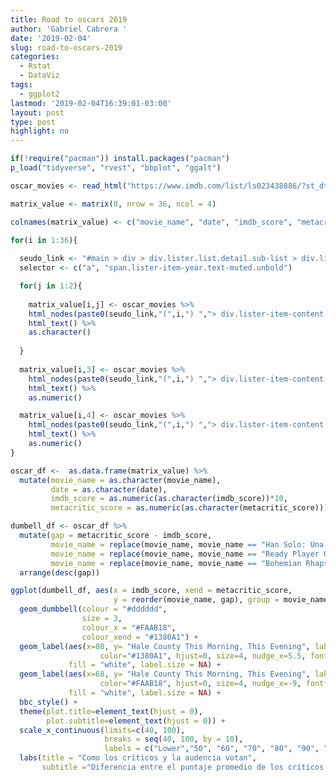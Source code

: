 ---
title: Road to oscars 2019
author: 'Gabriel Cabrera '
date: '2019-02-04'
slug: road-to-oscars-2019
categories:
  - Rstat
  - DataViz
tags:
  - ggplot2
lastmod: '2019-02-04T16:39:01-03:00'
layout: post
type: post
highlight: no
---

```{r, echo = TRUE, message = FALSE}
if(!require("pacman")) install.packages("pacman")
p_load("tidyverse", "rvest", "bbplot", "ggalt")
```

```{r}
oscar_movies <- read_html("https://www.imdb.com/list/ls023438886/?st_dt=&mode=detail&page=1&ref_=ttls_vm_dtl&sort=list_order,asc")
```

```{r}  
matrix_value <- matrix(0, nrow = 36, ncol = 4)

colnames(matrix_value) <- c("movie_name", "date", "imdb_score", "metacritic_score")

```

```{r}
for(i in 1:36){
  
  seudo_link <- "#main > div > div.lister.list.detail.sub-list > div.lister-list > div:nth-child"
  selector <- c("a", "span.lister-item-year.text-muted.unbold")

  for(j in 1:2){
    
    matrix_value[i,j] <- oscar_movies %>% 
    html_nodes(paste0(seudo_link,"(",i,") ","> div.lister-item-content > h3 > ",selector[j])) %>% 
    html_text() %>% 
    as.character()
     
  }
  
  matrix_value[i,3] <- oscar_movies %>% 
    html_nodes(paste0(seudo_link,"(",i,") ","> div.lister-item-content > div.ipl-rating-widget > div.ipl-rating-star.small > span.ipl-rating-star__rating")) %>% 
    html_text() %>% 
    as.numeric()

  matrix_value[i,4] <- oscar_movies %>% 
    html_nodes(paste0(seudo_link,"(",i,") ","> div.lister-item-content > div.inline-block.ratings-metascore > span")) %>% 
    html_text() %>% 
    as.numeric()  
}
```

```{r}
oscar_df <-  as.data.frame(matrix_value) %>% 
  mutate(movie_name = as.character(movie_name),
         date = as.character(date),
         imdb_score = as.numeric(as.character(imdb_score))*10,
         metacritic_score = as.numeric(as.character(metacritic_score)))

```

```{r}
dumbell_df <- oscar_df %>% 
  mutate(gap = metacritic_score - imdb_score,
         movie_name = replace(movie_name, movie_name == "Han Solo: Una Historia de Star Wars", "Han Solo"),
         movie_name = replace(movie_name, movie_name == "Ready Player One: Comienza el Juego", "Ready Player One"),
         movie_name = replace(movie_name, movie_name == "Bohemian Rhapsody, La historia de Freddie Mercury", "Bohemian Rhapsody")) %>% 
  arrange(desc(gap))
```

```{r, fig.width= 16, fig.height= 12, fig.align='center', warnigs = FALSE}
ggplot(dumbell_df, aes(x = imdb_score, xend = metacritic_score,
                       y = reorder(movie_name, gap), group = movie_name)) +
  geom_dumbbell(colour = "#dddddd",
                size = 3,
                colour_x = "#FAAB18", 
                colour_xend = "#1380A1") +
  geom_label(aes(x=80, y= "Hale County This Morning, This Evening", label="Critic rating"),
                    color="#1380A1", hjust=0, size=4, nudge_x=5.5, fontface = "bold", 
             fill = "white", label.size = NA) + 
  geom_label(aes(x=68, y= "Hale County This Morning, This Evening", label="Audience rating"),
                    color="#FAAB18", hjust=0, size=4, nudge_x=-9, fontface = "bold", 
             fill = "white", label.size = NA) +
  bbc_style() + 
  theme(plot.title=element_text(hjust = 0),
        plot.subtitle=element_text(hjust = 0)) + 
  scale_x_continuous(limits=c(40, 100),
                     breaks = seq(40, 100, by = 10),
                     labels = c("Lower","50", "60", "70", "80", "90", "Higher")) + 
  labs(title = "Como los críticos y la audencia votan",
       subtitle ="Diferencia entre el puntaje promedio de los críticos y la audencia. \nPelículas nominadas a los Oscars 2019")
```





